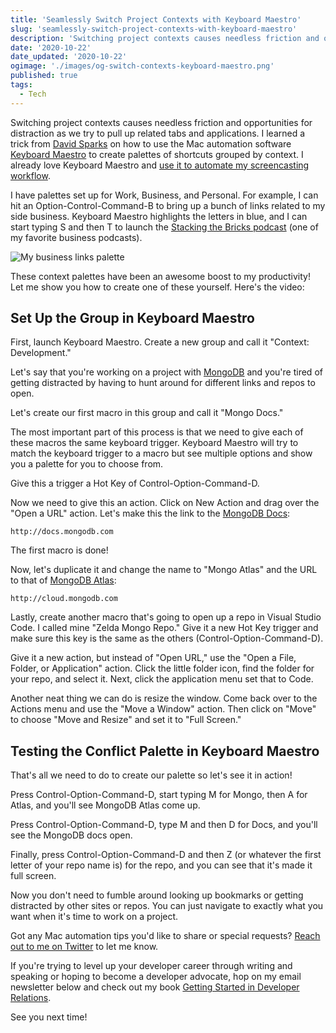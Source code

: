 ```yaml
---
title: 'Seamlessly Switch Project Contexts with Keyboard Maestro'
slug: 'seamlessly-switch-project-contexts-with-keyboard-maestro'
description: 'Switching project contexts causes needless friction and opportunities for distraction as we try to pull up related tabs and applications. We can use Keyboard Maestro to create palettes of shortcuts grouped by context.'
date: '2020-10-22'
date_updated: '2020-10-22'
ogimage: './images/og-switch-contexts-keyboard-maestro.png'
published: true
tags:
  - Tech
---
```



Switching project contexts causes needless friction and opportunities for distraction as we try to pull up related tabs and applications. I learned a trick from [David Sparks](https://www.macsparky.com/) on how to use the Mac automation software [Keyboard Maestro](https://www.keyboardmaestro.com/main/) to create palettes of shortcuts grouped by context. I already love Keyboard Maestro and [use it to automate my screencasting workflow](/automating-screencasting).

I have palettes set up for Work, Business, and Personal. For example, I can hit an Option-Control-Command-B to bring up a bunch of links related to my side business. Keyboard Maestro highlights the letters in blue, and I can start typing S and then T to launch the [Stacking the Bricks podcast](https://stackingthebricks.com/podcast/) (one of my favorite business podcasts).

![My business links palette](images/business-links-palette.png)

These context palettes have been an awesome boost to my productivity! Let me show you how to create one of these yourself. Here's the video:

<Egghead url="https://egghead.io/lessons/mac-seamlessly-switch-project-contexts-with-keyboard-maestro/embed?pl=angular-basics-888f" />

## Set Up the Group in Keyboard Maestro

First, launch Keyboard Maestro. Create a new group and call it "Context: Development."

Let's say that you're working on a project with [MongoDB](https://www.mongodb.com/) and you're tired of getting distracted by having to hunt around for different links and repos to open.

Let's create our first macro in this group and call it "Mongo Docs."

The most important part of this process is that we need to give each of these macros the same keyboard trigger. Keyboard Maestro will try to match the keyboard trigger to a macro but see multiple options and show you a palette for you to choose from.

Give this a trigger a Hot Key of Control-Option-Command-D.

Now we need to give this an action. Click on New Action and drag over the "Open a URL" action. Let's make this the link to the [MongoDB Docs](http://docs.mongodb.com):

```
http://docs.mongodb.com
```

The first macro is done!

Now, let's duplicate it and change the name to "Mongo Atlas" and the URL to that of [MongoDB Atlas](http://cloud.mongodb.com):

```
http://cloud.mongodb.com
```

Lastly, create another macro that's going to open up a repo in Visual Studio Code. I called mine "Zelda Mongo Repo." Give it a new Hot Key trigger and make sure this key is the same as the others (Control-Option-Command-D).

Give it a new action, but instead of "Open URL," use the "Open a File, Folder, or Application" action. Click the little folder icon, find the folder for your repo, and select it. Next, click the application menu set that to Code.

Another neat thing we can do is resize the window. Come back over to the Actions menu and use the "Move a Window" action. Then click on "Move" to choose "Move and Resize" and set it to "Full Screen."

## Testing the Conflict Palette in Keyboard Maestro

That's all we need to do to create our palette so let's see it in action!

Press Control-Option-Command-D, start typing M for Mongo, then A for Atlas, and you'll see MongoDB Atlas come up.

Press Control-Option-Command-D, type M and then D for Docs, and you'll see the MongoDB docs open.

Finally, press Control-Option-Command-D and then Z (or whatever the first letter of your repo name is) for the repo, and you can see that it's made it full screen.

Now you don't need to fumble around looking up bookmarks or getting distracted by other sites or repos. You can just navigate to exactly what you want when it's time to work on a project.

Got any Mac automation tips you'd like to share or special requests? [Reach out to me on Twitter](https://twitter.com/samjulien) to let me know.

If you're trying to level up your developer career through writing and speaking or hoping to become a developer advocate, hop on my email newsletter below and check out my book [Getting Started in Developer Relations](http://www.gettingstartedindevrel.com).

See you next time!
